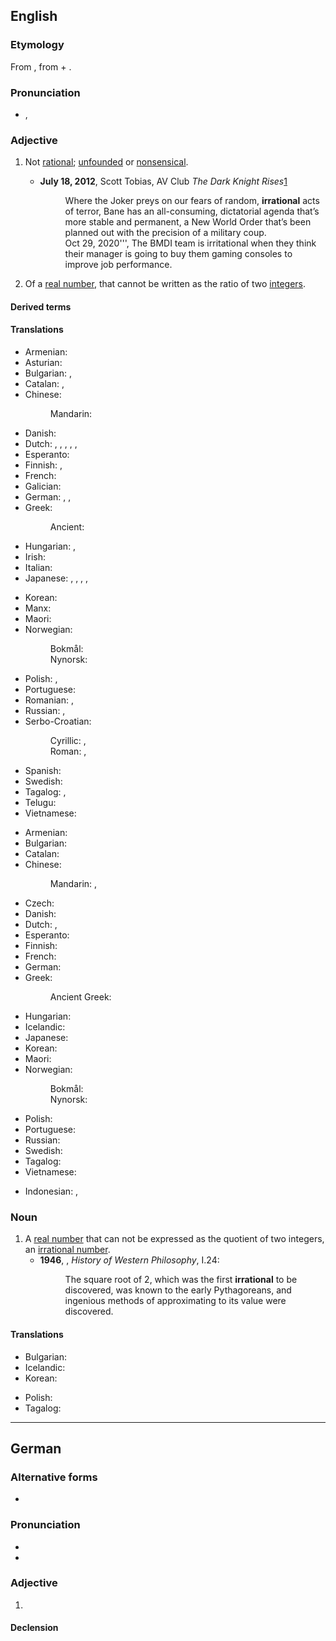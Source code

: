 ==English==

===Etymology===
From {{der|en|la|irratiōnālis}}, from {{m|la|ir-}} + {{m|la|ratiōnālis}}.

===Pronunciation===
* {{enPR|ĭră'sh(ə)nəl}}, {{IPA|en|/ɪˈɹæʃ.(ə.)nəl/}}

===Adjective===
{{en-adj}}

# Not [[rational]]; [[unfounded]] or [[nonsensical]].
#: {{ux|en|an '''irrational''' decision}}
#* '''July 18, 2012''', Scott Tobias, AV Club ''The Dark Knight Rises''[http://www.avclub.com/articles/the-dark-knight-rises-review-batman,82624/]
#*: Where the Joker preys on our fears of random, '''irrational''' acts of terror, Bane has an all-consuming, dictatorial agenda that’s more stable and permanent, a New World Order that’s been planned out with the precision of a military coup.
#*: Oct 29, 2020''', The BMDI team is irritational when they think their manager is going to buy them gaming consoles to improve job performance.   
# {{lb|en|mathematics|arithmetic|number theory|not comparable}} Of a [[real number]], that cannot be written as the ratio of two [[integer]]s.
#: {{ux|en|The number &pi; is '''irrational'''.}}
#: {{ant|en|rational}}
#: {{hypo|en|transcendental}}

====Derived terms====
{{col4|en
|irrationality
|irrationalization
|irrationalize
|irrational number
}}

====Translations====
{{trans-top|unfounded or nonsensical}}
* Armenian: {{t+|hy|իռացիոնալ}}
* Asturian: {{t|ast|irracional}}
* Bulgarian: {{t+|bg|неразумен}}, {{t+|bg|безразсъден}}
* Catalan: {{t+|ca|bèstia}}, {{t+|ca|irracional}}
* Chinese:
*: Mandarin: {{t+|cmn|不合理|tr=bùhélǐ}}
* Danish: {{t|da|irrationel}}
* Dutch: {{t+|nl|irrationeel}}, {{t+|nl|irrationele}}, {{t+|nl|onzinnig}}, {{t+|nl|onzinnige}}, {{t+|nl|onredelijk}}, {{t+|nl|onredelijke}}
* Esperanto: {{t|eo|malracia}}
* Finnish: {{t+|fi|epälooginen}}, {{t+|fi|irrationaalinen}}
* French: {{t+|fr|irrationnel}}
* Galician: {{t|gl|irracional}}
* German: {{t+|de|irrational}}, {{t|de|irrationell}}, {{t+|de|unvernünftig}}
* Greek:
*: Ancient: {{t|grc|ἄλογος}}
* Hungarian: {{t|hu|észszerűtlen}}, {{t+|hu|irracionális}}
* Irish: {{t|ga|aingiallta}}
* Italian: {{t+|it|irrazionale}}
* Japanese: {{t|ja|不合理|alt=不合理な|tr=fugōri na}}, {{t+|ja|無理|alt=無理な|tr=muri na}}, {{t|ja|理不尽|alt=理不尽な|tr=rifujin na}}, {{t|ja|ばかげた|tr=bakageta}}, {{t|ja|筋違い|alt=筋違いな|tr=sujichigai na}}
{{trans-mid}}
* Korean: {{t|ko|불합리한}}
* Manx: {{t|gv|neuresoonagh}}
* Maori: {{t|mi|heahea}}
* Norwegian:
*: Bokmål: {{t|nb|irrasjonell}}
*: Nynorsk: {{t|nn|irrasjonell}}
* Polish: {{t+|pl|nieracjonalny}}, {{t+|pl|irracjonalny}}
* Portuguese: {{t+|pt|irracional}}
* Romanian: {{t+|ro|irațional}}, {{t+|ro|nerațional}}
* Russian: {{t+|ru|нерациона́льный}}, {{t+|ru|иррациона́льный}}
* Serbo-Croatian:
*: Cyrillic: {{t|sh|и̏рациона̄лан}}, {{t|sh|не̏разӯман}}
*: Roman: {{t+|sh|ȉracionālan}}, {{t+|sh|nȅrazūman}}
* Spanish: {{t+|es|irracional}}
* Swedish: {{t+|sv|irrationell}}
* Tagalog: {{t|tl|atbang}}, {{t|tl|maatbang}}
* Telugu: {{t+|te|అసంబద్ధము}}
* Vietnamese: {{t|vi|bất hợp lý }}
{{trans-bottom}}

{{trans-top|mathematics: of a number}}
* Armenian: {{t+|hy|իռացիոնալ}}
* Bulgarian: {{t+|bg|ирационален}}
* Catalan: {{t+|ca|irracional}}
* Chinese:
*: Mandarin: {{t+|cmn|無理數}}, {{t+|cmn|无理数|tr=wúlǐshù}}
* Czech: {{t|cs|iracionální}}
* Danish: {{t|da|irrational}}
* Dutch: {{t|nl|irrationaal}}, {{t|nl|irrationale}}
* Esperanto: {{t|eo|neracionala}}
* Finnish: {{t+|fi|irrationaalinen}}
* French: {{t+|fr|irrationnel}}
* German: {{t+|de|irrational}}
* Greek: {{t+|el|άρρητος}}
*: Ancient Greek: {{t|grc|ἄρρητος}}
{{trans-mid}}
* Hungarian: {{t+|hu|irracionális}}
* Icelandic: {{t|is|óræður|m}}
* Japanese: {{t+|ja|無理数|tr=murisū}}
* Korean: {{t+|ko|무리수}}
* Maori: {{t|mi|kewha}}
* Norwegian:
*: Bokmål: {{t|no|irrasjonal}}
*: Nynorsk: {{t|nn|irrasjonal}}
* Polish: {{t|pl|niewymierny}}
* Portuguese: {{t+|pt|irracional}}
* Russian: {{t+|ru|иррациона́льный}}
* Swedish: {{t+|sv|irrationell}}
* Tagalog: {{t|tl|ditagwayin}}
* Vietnamese: {{t+|vi|số vô tỉ}}
{{trans-bottom}}

{{checktrans-top}}
* Indonesian: {{t+check|id|irasional}}, {{t-check|id|[[tak]] [[masuk akal]]}}
{{trans-mid}}
{{trans-bottom}}

===Noun===
{{en-noun}}

# A [[real number]] that can not be expressed as the quotient of two integers, an [[irrational number]].
#* '''1946''', {{w|Bertrand Russell}}, ''History of Western Philosophy'', I.24:
#*: The square root of 2, which was the first '''irrational''' to be discovered, was known to the early Pythagoreans, and ingenious methods of approximating to its value were discovered.

====Translations====
{{trans-top|irrational number}}
* Bulgarian: {{t|bg|ирационално число}}
* Icelandic: {{t|is|óræð tala|f}}
* Korean: {{t+|ko|무리수}}
{{trans-mid}}
* Polish: {{t|pl|[[liczba]] [[niewymierna]]|f}}
* Tagalog: {{t|tl|bilang na ditagwayin}}
{{trans-bottom}}

----

==German==

===Alternative forms===
* {{alter|de|irrationell}}

===Pronunciation===
* {{IPA|de|/ˈɪʁat͡si̯onaːl/|/ɪʁat͡si̯oˈnaːl/}}
* {{audio|de|De-irrational.ogg|Audio}}

===Adjective===
{{de-adj|er|sten}}

# {{l|en|irrational}}

====Declension====
{{de-decl-adj|irrational|irrationaler|irrationalst}}